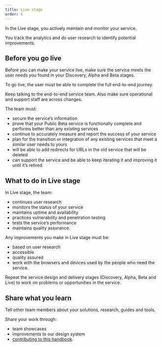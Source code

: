```yaml
---
title: Live stage
order: 5
---
```


In the Live stage, you actively maintain and monitor your service.

You track the analytics and do user research to identify potential improvements.

## Before you go live

Before you can make your service live, make sure the service meets the user needs you found in your Discovery, Alpha and Beta stages.

To go live, the user must be able to complete the full end-to-end journey.

Keep talking to the end-to-end service team. Also make sure operational and support staff are across changes.

The team must:

- secure the service’s information
- prove that your Public Beta service is functionally complete and performs better than any existing services
- continue to accurately measure and report the success of your service
- plan for the transition or integration of any existing services that meet a similar user needs to yours
- will be able to add redirects for URLs in the old service that will be deleted
- can support the service and be able to keep iterating it and improving it until it’s retired.

## What to do in Live stage

In Live stage, the team:

- continues user research
- monitors the status of your service
- maintains uptime and availability
- practices vulnerability and penetration testing
- tests the service’s performance
- maintains quality assurance.

Any improvements you make in Live stage must be:

- based on user research
- accessible
- quality assured
- work with the browsers and devices used by the people who need the service.

Repeat the service design and delivery stages (Discovery, Alpha, Beta and Live) to work on problems or opportunities in the service.

## Share what you learn

Tell other team members about your solutions, research, guides and tools.

Share your work through:

- team showcases
- improvements to our design system
- [contributing to this handbook](/editing).
